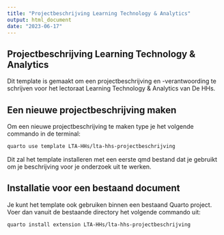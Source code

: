 ```yaml
---
title: "Projectbeschrijving Learning Technology & Analytics"
output: html_document
date: "2023-06-17"
---
```


## Projectbeschrijving Learning Technology & Analytics

Dit template is gemaakt om een projectbeschrijving en -verantwoording te schrijven voor het lectoraat Learning Technology & Analytics van De HHs.

## Een nieuwe projectbeschrijving maken

Om een nieuwe projectbeschrijving te maken type je het volgende commando in de terminal:

```bash
quarto use template LTA-HHs/lta-hhs-projectbeschrijving
```

Dit zal het template installeren met een eerste qmd bestand dat je gebruikt om je beschrijving voor je onderzoek uit te werken.

## Installatie voor een bestaand document

Je kunt het template ook gebruiken binnen een bestaand Quarto project. Voer dan vanuit de bestaande directory het volgende commando uit:

```bash
quarto install extension LTA-HHs/lta-hhs-projectbeschrijving
```
